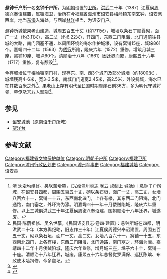 {{文物保护单位
|名称 = 悬钟所城墙
|图片 = [[File:City_wall_of_Xuanzhong_02_2013-09.JPG|260px]]
|说明 = 南城门，2013年9月 
|级别 = 省级文物保护单位
|省名 = 福建省
|所在 = 诏安县梅岭镇南门村
|坐标 =<!-- 请使用{{Coord}}模板 -->
|分类 = 古建筑
|时代 = 明
|编号 = 6-22
|登录 = 2005年5月
}}

'''悬钟千户所'''一名'''玄钟千户所'''，为[[明朝|明朝]]设置的[[卫所|卫所]]。[[洪武|洪武]]二十年（1387）江夏侯[[周德兴|周德兴]]奉诏建置，属[[镇海卫_(福建)|镇海卫]]，治所在今[[福建省|福建省]][[漳州市|漳州市]][[诏安县|诏安县]][[梅岭镇_(诏安县)|梅岭镇]]东南玄钟，[[诏安湾|诏安湾]]西岸，地当[[东溪|东溪]]入海处，与西岸[[林洋|林洋]]相当，为诏安门户。

悬钟所城依果老山建造，城周五百五十丈（约1711米），城墙以条石丁顺叠砌，面广一丈（约3.11米），高二丈（约6.22米），开四门，东西二门阻海，北门通前往县城的大路，南门闭塞不通，以周围环绕的海水作护城壕，设有窝铺15座，城垛861个。嘉靖四十二年（1563）为[[倭寇|倭寇]]所陷，隆庆六年（1572）重修，增筑月城三座，窝铺10座、城垛60个。清顺治十八年（1661）因[[遷界令|迁界]]而废，康熙五十六年（1717）重修，复有颓毁<ref>清·沈定均续修、吴联薰增纂，《光绪漳州府志·卷五·规制上·城池》：悬钟千户所城，在诏安县四都，周围五百五十丈，砌以条石垣，面广一丈，高二丈，女墙八百六十一，窝铺一十五，东西南北四门，上各有楼，其东西二门阻海，北门通路，南门塞之，外环海为濠。明嘉靖四十一年十月倭贼陷城，隆庆六年重修。以上三城俱洪武三十年江夏侯周德兴奉诏建，国朝顺治十八年迁界，城遂废。</ref><ref>民国·陈荫祖修、吴名世纂，《民国诏安县志·卷四·建置》：悬钟所城在四都，明洪武二十年（本方舆纪略，旧志作三十年）江夏侯周德兴奉诏建置，周围五百五十丈，砌以条石垣，面广一丈，高二丈，女墙八百六十一，窝铺一十五，东西南北四门，上各有楼，东西二门阻海，北门通路，南门塞之，环海为濠。嘉靖四十二年十月倭贼陷城，隆庆六年重修，增月城三座，垛子六十个，窝铺一十座。清顺治十八年迁界，城废。康熙五十六年总督觉罗满保、巡抚陈瑸、布政使木哈捐修，今多颓圮。</ref>。

今存城墙位于梅岭镇南门村，现存东、南、西3个城门及部分城墙（约1800米），城墙残高4-6米，宽3-3.5米，南城门门道宽2.45米，高2.5米，外设瓮城，海水已在其数百米之外<ref>{{cite web|url=http://www.fjzhaoan.cn/zafz/ShowArticle.asp?ArticleID=5126|title=《诏安县志（1996年版） 卷三十五·文物、名胜》|accessdate=2014-06-09|work=|publisher=诏安之窗|deadurl=yes|archiveurl=https://web.archive.org/web/20131207051723/http://www.fjzhaoan.cn/zafz/ShowArticle.asp?ArticleID=5126|archivedate=2013-12-07}}</ref>。果老山上存有明代至民国时期摩崖石刻36方，多为明代守城将领、幕僚及其友人题刻<ref>{{cite web|url=http://www.fsou.com/html/text/lar/168415/16841584_1.html|title=《福建省人民政府关于公布第六批省级文物保护单位及其保护范围的通知》|accessdate=2014-06-19|work=|publisher=法搜网|archive-date=2014-10-08|archive-url=https://web.archive.org/web/20141008122041/http://www.fsou.com/html/text/lar/168415/16841584_1.html|dead-url=no}}</ref>。

==参见==
*[[诏安城池|诏安城池]]（原[[南诏千户所|南诏千户所]]城）
*[[望洋台|望洋台]]
==参考文献==
{{reflist|2}}
{{DEFAULTSORT:X}}
{{Commons category|City wall of Xuanzhong}}
{{明代福建都指挥使司}}
{{漳州市境内的福建省文物保护单位}}

[[Category:福建省文物保护单位|Category:福建省文物保护单位]]
[[Category:明朝千户所|Category:明朝千户所]]
[[Category:福建卫所|Category:福建卫所]]
[[Category:漳州行政区划史|Category:漳州行政区划史]]
[[Category:漳州军事史|Category:漳州军事史]]
[[Category:福建城墙|Category:福建城墙]]
[[Category:诏安县|Category:诏安县]]